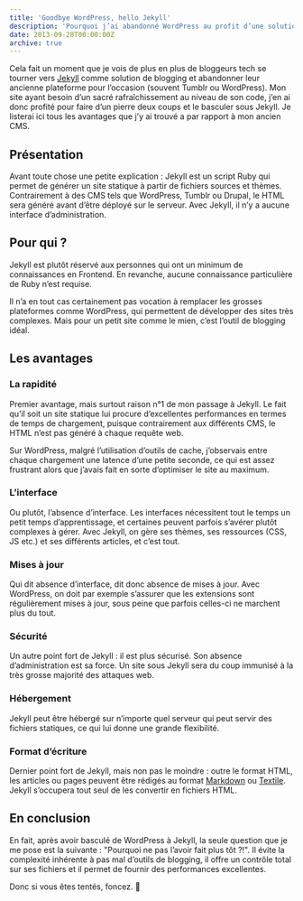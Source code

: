 ```yaml
---
title: 'Goodbye WordPress, hello Jekyll'
description: 'Pourquoi j’ai abandonné WordPress au profit d’une solution plus adaptée à mes besoins.'
date: 2013-09-28T00:00:00Z
archive: true
---
```


Cela fait un moment que je vois de plus en plus de bloggeurs tech se tourner vers [Jekyll](http://jekyllrb.com/) comme solution de blogging et abandonner leur ancienne plateforme pour l’occasion (souvent Tumblr ou WordPress). Mon site ayant besoin d’un sacré rafraîchissement au niveau de son code, j’en ai donc profité pour faire d’un pierre deux coups et le basculer sous Jekyll. Je listerai ici tous les avantages que j’y ai trouvé a par rapport à mon ancien CMS.

## Présentation

Avant toute chose une petite explication : Jekyll est un script Ruby qui permet de générer un site statique à partir de fichiers sources et thèmes. Contrairement à des CMS tels que WordPress, Tumblr ou Drupal, le HTML sera généré avant d’être déployé sur le serveur. Avec Jekyll, il n’y a aucune interface d’administration.

## Pour qui ?

Jekyll est plutôt réservé aux personnes qui ont un minimum de connaissances en Frontend. En revanche, aucune connaissance particulière de Ruby n’est requise.

Il n’a en tout cas certainement pas vocation à remplacer les grosses plateformes comme WordPress, qui permettent de développer des sites très complexes. Mais pour un petit site comme le mien, c’est l’outil de blogging idéal.

## Les avantages

### La rapidité

Premier avantage, mais surtout raison n°1 de mon passage à Jekyll. Le fait qu’il soit un site statique lui procure d’excellentes performances en termes de temps de chargement, puisque contrairement aux différents CMS, le HTML n’est pas généré à chaque requête web.

Sur WordPress, malgré l’utilisation d’outils de cache, j’observais entre chaque chargement une latence d’une petite seconde, ce qui est assez frustrant alors que j’avais fait en sorte d’optimiser le site au maximum.

### L’interface

Ou plutôt, l’absence d’interface. Les interfaces nécessitent tout le temps un petit temps d’apprentissage, et certaines peuvent parfois s’avérer plutôt complexes à gérer. Avec Jekyll, on gère ses thèmes, ses ressources (CSS, JS etc.) et ses différents articles, et c’est tout.

### Mises à jour

Qui dit absence d’interface, dit donc absence de mises à jour. Avec WordPress, on doit par exemple s’assurer que les extensions sont régulièrement mises à jour, sous peine que parfois celles-ci ne marchent plus du tout.

### Sécurité

Un autre point fort de Jekyll : il est plus sécurisé. Son absence d’administration est sa force. Un site sous Jekyll sera du coup immunisé à la très grosse majorité des attaques web.

### Hébergement

Jekyll peut être hébergé sur n’importe quel serveur qui peut servir des fichiers statiques, ce qui lui donne une grande flexibilité.

### Format d’écriture

Dernier point fort de Jekyll, mais non pas le moindre : outre le format HTML, les articles ou pages peuvent être rédigés au format [Markdown](http://daringfireball.net/projects/markdown/syntax) ou [Textile](<http://fr.wikipedia.org/wiki/Textile_(langage)>). Jekyll s’occupera tout seul de les convertir en fichiers HTML.

## En conclusion

En fait, après avoir basculé de WordPress à Jekyll, la seule question que je me pose est la suivante : "Pourquoi ne pas l’avoir fait plus tôt ?!". Il évite la complexité inhérente à pas mal d’outils de blogging, il offre un contrôle total sur ses fichiers et il permet de fournir des performances excellentes.

Donc si vous êtes tentés, foncez. 🙂
